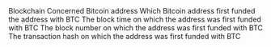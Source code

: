 <ParamField path="blockchain">
Blockchain
</ParamField>
<ParamField path="address">
Concerned Bitcoin address
</ParamField>
<ParamField path="first_funded_by">
Which Bitcoin address first funded the address with BTC
</ParamField>
<ParamField path="block_time">
The block time on which the address was first funded with BTC
</ParamField>
<ParamField path="block_height">
The block number on which the address was first funded with BTC
</ParamField>
<ParamField path="tx_id">
The transaction hash on which the address was first funded with BTC
</ParamField>
